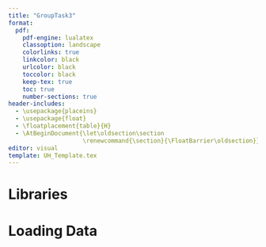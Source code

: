 ```yaml
---
title: "GroupTask3"
format:
  pdf:
    pdf-engine: lualatex
    classoption: landscape
    colorlinks: true
    linkcolor: black
    urlcolor: black
    toccolor: black
    keep-tex: true
    toc: true
    number-sections: true
header-includes:
  - \usepackage{placeins}
  - \usepackage{float}
  - \floatplacement{table}{H}
  - \AtBeginDocument{\let\oldsection\section
                     \renewcommand{\section}{\FloatBarrier\oldsection}}
editor: visual
template: UH_Template.tex
---
```


\newpage

# Libraries

\newpage

# Loading Data
